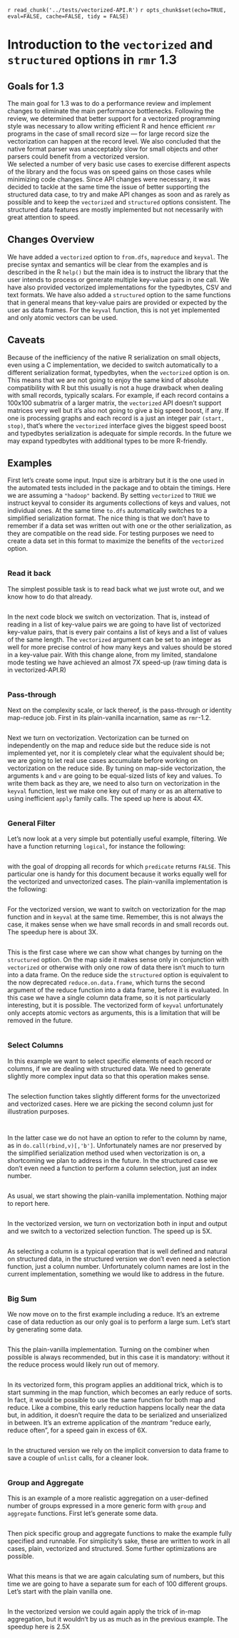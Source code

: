 
`r read_chunk('../tests/vectorized-API.R')`
`r opts_chunk$set(echo=TRUE, eval=FALSE, cache=FALSE, tidy = FALSE)`

# Introduction to the `vectorized` and `structured` options in `rmr` 1.3

## Goals for 1.3
The main goal for 1.3 was to do a performance review and implement changes to eliminate the main performance bottlenecks. Following the review, we determined that better support for a vectorized programming style was necessary to allow writing efficient R and hence efficient `rmr` programs in the case of small record size &mdash; for large record size the vectorization can happen at the record level. We also concluded that the native format parser was unacceptably slow for small objects and other parsers could benefit from a vectorized version.  
We selected a number of very basic use cases to exercise different aspects of the library and the focus was on speed gains on those cases while minimizing code changes. Since API changes were necessary, it was decided to tackle at the same time the issue of better supporting the structured data case, to try and make API changes as soon and as rarely as possible and to keep the `vectorized` and `structured` options consistent. The structured data features are mostly implemented but not necessarily with great attention to speed.

## Changes Overview
We have added a `vectorized` option to `from.dfs`, `mapreduce` and `keyval`. The precise syntax and semantics will be clear from the examples and is described in the R `help()` but the main idea is to instruct the library that the user intends to process or generate multiple key-value pairs in one call. We have also provided vectorized implementations for the typedbytes, CSV and text formats. We have also added a `structured` option to the same functions that in general means that key-value pairs are provided or expected by the user as data frames. For the `keyval` function, this is not yet implemented and only atomic vectors can be used.

## Caveats
Because of the inefficiency of the native R serialization on small objects, even using a C implementation, we decided to switch automatically to a different serialization format, typedbytes, when the `vectorized` option is on. This means that we are not going to enjoy the same kind of absolute compatibility with R but this usually is not a huge drawback when dealing with small records, typically scalars. For example, if each record contains a 100x100 submatrix of a larger matrix, the `vectorized` API doesn't support matrices very well but it's also not going to give a big speed boost, if any. If one is processing graphs and each record is a just an integer pair `(start, stop)`, that's where the `vectorized` interface gives the biggest speed boost and typedbytes serialization is adequate for simple records. In the future we may expand typedbytes with additional types to be more R-friendly.

## Examples
First let's create some input. Input size is arbitrary but it is the one used in the automated tests included in the package and to obtain the timings. Here we are assuming a `"hadoop"` backend. By setting `vectorized` to `TRUE` we instruct keyval to consider its arguments collections of keys and values, not individual ones. At the same time `to.dfs` automatically switches to a simplified serialization format. The nice thing is that we don't have to remember if a data set was written out with one or the other serialization, as they are compatible on the read side. For testing purposes  we need to create a data set in this format to maximize the benefits of the `vectorized` option.

```r
```

### Read it back
The simplest possible task is to read back what we just wrote out, and we know how to do that already.
```r
```
In the next code block we switch on vectorization. That is, instead of reading in a list of key-value pairs we are going to have list of vectorized key-value pairs, that is every pair contains a list of keys and a list of values of the same length. The `vectorized` argument can be set to an integer as well for more precise control of how many keys and values should be stored in a key-value pair. With this change alone, from my limited, standalone mode testing we have achieved an almost 7X speed-up (raw timing data is in vectorized-API.R)
```r
```

### Pass-through
Next on the complexity scale, or lack thereof, is the pass-through or identity map-reduce job. First in its plain-vanilla incarnation, same as `rmr`-1.2.

```r
```

Next we turn on vectorization. Vectorization can be turned on independently on the map and reduce side but the reduce side is not implemented yet, nor it is completely clear what the equivalent should be; we are going to let real use cases accumulate before working on vectorization on the reduce side. By tuning on map-side vectorization, the arguments `k` and `v` are going to be equal-sized lists of key and values. To write them back as they are, we need to also turn on vectorization in the `keyval` function, lest we make one key out of many or as an alternative to using inefficient `apply` family calls. The speed up here is about 4X.

```r
```

### General Filter
Let's now look at a very simple but potentially useful example, filtering. We have a function  returning `logical`, for instance the following:
```r
```
with the goal of dropping all records for which `predicate` returns `FALSE`. This particular one is handy for this document because it works equally well for the vectorized and unvectorized cases. The plain-vanilla implementation is the following:
```r
```
For the vectorized version, we want to switch on vectorization for the map function and in `keyval` at the same time. Remember, this is not always the case, it makes sense when we have small records in and small records out. The speedup here is about 3X.
```r
```
This is the first case where we can show what changes by turning on the `structured` option. On the map side it makes sense only in conjunction with `vectorized` or otherwise with only one row of data there isn't much to turn into a data frame. On the reduce side the `structured` option is equivalent to the now deprecated `reduce.on.data.frame`, which turns the second argument of the reduce function into a data frame, before it is evaluated. In this case we have a single column data frame, so it is not particularly interesting, but it is possible. The vectorized form of `keyval` unfortunately only accepts atomic vectors as arguments, this is a limitation that will be removed in the future.
```r
```

### Select Columns
In this example we want to select specific elements of each record or columns, if we are dealing with structured data. We need to generate slightly more complex  input data so that this operation makes sense.
```r
```
The selection function takes slightly different forms for the unvectorized and vectorized cases. Here we are picking the second column just for illustration purposes.
```r
```
```r
```
In the latter case we do not have an option to refer to the column by name, as in `do.call(rbind,v)[,'b']`. Unfortunately names are nor preserved by the simplified serialization method used when vectorization is on, a shortcoming we plan to address in the future.
In the structured case we don't even need a function to perform a column selection, just an index number.
```r
```
As usual, we start showing the plain-vanilla implementation. Nothing major to report here.
```r
```
In the vectorized version, we turn on vectorization both in input and output and we switch to a vectorized selection function. The speed up is 5X. 
```r
```
As selecting a column is a typical operation that is well defined and natural on structured data, in the structured version we don't even need a selection function, just a column number. Unfortunately column names are lost in the current implementation, something we would like to address in the future.
```r
```

### Big Sum
We now move on to the first example including a reduce. It's an extreme case of data reduction as our only goal is to perform a large sum. Let's start by generating some data.
```r
```
This the plain-vanilla implementation. Turning on the combiner when possible is always recommended, but in this case it is mandatory: without it the reduce process would likely run out of memory.
```r
```
In its vectorized form, this program applies an additional trick, which is to start summing in the map function, which becomes an early reduce of sorts. In fact, it would be possible to use the same function for both map and reduce. Like a combine, this early reduction happens locally near the data but, in addition, it doesn't require the data to be serialized and unserialized in between. It's an extreme application of the _mantram_ "reduce early, reduce often", for a speed gain in excess of 6X.
```r
```
In the structured version we rely on the implicit conversion to data frame to save a couple of `unlist` calls, for a cleaner look.
```r
```

### Group and Aggregate
This is an example of a more realistic aggregation on a user-defined number of groups expressed in a more generic form with `group` and `aggregate` functions. First let's generate some data.
```r
```
Then pick specific group and aggregate functions to make the example fully specified and runnable. For simplicity's sake, these are written to work in all cases, plain, vectorized and structured. Some further optimizations are possible.
```r
```
What this means is that we are again calculating sum of numbers, but this time we are going to have a separate sum for each of 100 different groups. Let's start with the plain vanilla one.
```r
```
In the vectorized version we could again apply the trick of in-map aggregation, but it wouldn't by us as much as in the previous example. The speedup here is 2.5X
```r
```
```r
```
